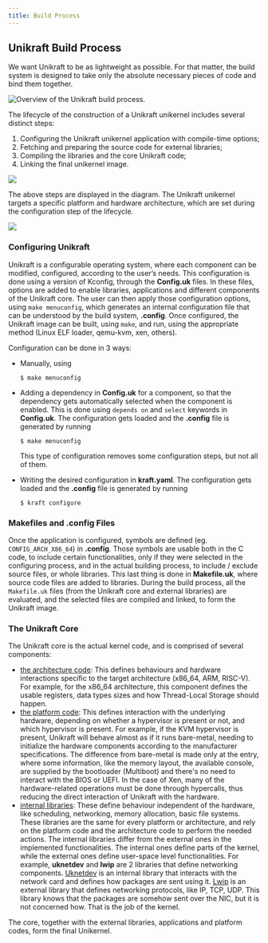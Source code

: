 ```yaml
---
title: Build Process
---
```


## Unikraft Build Process

We want Unikraft to be as lightweight as possible.
For that matter, the build system is designed to take only the absolute necessary pieces of code and bind them together.

<Image
  class="max-w-xl mx-auto"
  src="/images/unikraft-overview.svg"
  title="Overview of the Unikraft build process."
  position="center"
/>

The lifecycle of the construction of a Unikraft unikernel includes several distinct steps:

1. Configuring the Unikraft unikernel application with compile-time options;
1. Fetching and preparing the source code for external libraries;
1. Compiling the libraries and the core Unikraft code;
1. Linking the final unikernel image.

<Image
  src="/images/build_uk.svg"
  description="Steps of the Unikraft build process"
/>

The above steps are displayed in the diagram.
The Unikraft unikernel targets a specific platform and hardware architecture, which are set during the configuration step of the lifecycle.

<Image
  src="/images/unikraft-build-process.svg"
  description="The succesion of generated files"
/>

### Configuring Unikraft

Unikraft is a configurable operating system, where each component can be modified, configured, according to the user’s needs.
This configuration is done using a version of Kconfig, through the **Config.uk** files.
In these files, options are added to enable libraries, applications and different components of the Unikraft core.
The user can then apply those configuration options, using `make menuconfig`, which generates an internal configuration file that can be understood by the build system, **.config**.
Once configured, the Unikraft image can be built, using `make`, and run, using the appropriate method (Linux ELF loader, qemu-kvm, xen, others).

Configuration can be done in 3 ways:

* Manually, using

  ```
  $ make menuconfig
  ```

* Adding a dependency in **Config.uk** for a component, so that the dependency gets automatically selected when the component is enabled.
  This is done using `depends on` and `select` keywords in **Config.uk**.
  The configuration gets loaded and the **.config** file is generated by running

  ```
  $ make menuconfig
  ```

  This type of configuration removes some configuration steps, but not all of them.

* Writing the desired configuration in **kraft.yaml**.
  The configuration gets loaded and the **.config** file is generated by running

  ```
  $ kraft configure
  ```

### Makefiles and .config Files

Once the application is configured, symbols are defined (eg. `CONFIG_ARCH_X86_64`) in **.config**.
Those symbols are usable both in the C code, to include certain functionalities, only if they were selected in the configuring process, and in the actual building process, to include / exclude source files, or whole libraries.
This last thing is done in **Makefile.uk**, where source code files are added to libraries.
During the build process, all the `Makefile.uk` files (from the Unikraft core and external libraries) are evaluated, and the selected files are compiled and linked, to form the Unikraft image.

### The Unikraft Core

The Unikraft core is the actual kernel code, and is comprised of several components:

* [the architecture code](https://github.com/unikraft/unikraft/tree/staging/arch):
  This defines behaviours and hardware interactions specific to the target architecture (x86_64, ARM, RISC-V).
  For example, for the x86_64 architecture, this component defines the usable registers, data types sizes and how Thread-Local Storage should happen.
* [the platform code](https://github.com/unikraft/unikraft/tree/staging/plat):
  This defines interaction with the underlying hardware, depending on whether a hypervisor is present or not, and which hypervisor is present.
  For example, if the KVM hypervisor is present, Unikraft will behave almost as if it runs bare-metal, needing to initialize the hardware components according to the manufacturer specifications.
  The difference from bare-metal is made only at the entry, where some information, like the memory layout, the available console, are supplied by the bootloader (Multiboot) and there's no need to interact with the BIOS or UEFI.
  In the case of Xen, many of the hardware-related operations must be done through hypercalls, thus reducing the direct interaction of Unikraft with the hardware.
 * [internal libraries](https://github.com/unikraft/unikraft/tree/staging/lib):
  These define behaviour independent of the hardware, like scheduling, networking, memory allocation, basic file systems.
  These libraries are the same for every platform or architecture, and rely on the platform code and the architecture code to perform the needed actions.
  The internal libraries differ from the external ones in the implemented functionalities.
  The internal ones define parts of the kernel, while the external ones define user-space level functionalities.
  For example, **uknetdev** and **lwip** are 2 libraries that define networking components.
  [Uknetdev](https://github.com/unikraft/unikraft/tree/staging/lib/uknetdev) is an internal library that interacts with the network card and defines how packages are sent using it.
  [Lwip](https://github.com/unikraft/lib-lwip) is an external library that defines networking protocols, like IP, TCP, UDP.
  This library knows that the packages are somehow sent over the NIC, but it is not concerned how.
  That is the job of the kernel.

The core, together with the external libraries, applications and platform codes, form the final Unikernel.
